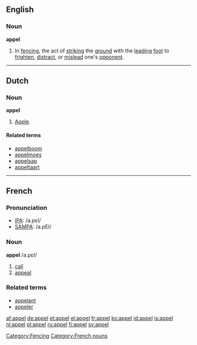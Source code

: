 {{see|appèl}}

==English==

===Noun===
'''appel'''

# In [[fencing]], the act of [[strike|striking]] the [[ground]] with the [[lead]]ing [[foot]] to [[frighten]], [[distract]], or [[mislead]] one's [[opponent]].
[[Category:Fencing]]

----
==Dutch==

===Noun===
{{nl-noun-2p|appels|appelen|appeltje}}
'''appel''' {{m}}
# [[apple|Apple]].

====Related terms====
* [[appelboom]]
* [[appelmoes]]
* [[appelsap]]
* [[appeltaart]]

----

==French==

===Pronunciation===
*[[w:IPA|IPA]]: /a.pɛl/
*[[w:SAMPA|SAMPA]]: /a.pEl/

===Noun===
'''appel''' /a.pɛl/ {{m}}
# [[call]]
# [[appeal]]

===Related terms===
* [[appelant]]
* [[appeler]]

[[Category:French nouns]]

[[af:appel]]
[[de:appel]]
[[et:appel]]
[[el:appel]]
[[fr:appel]]
[[ko:appel]]
[[id:appel]]
[[is:appel]]
[[nl:appel]]
[[pl:appel]]
[[ru:appel]]
[[fi:appel]]
[[sv:appel]]